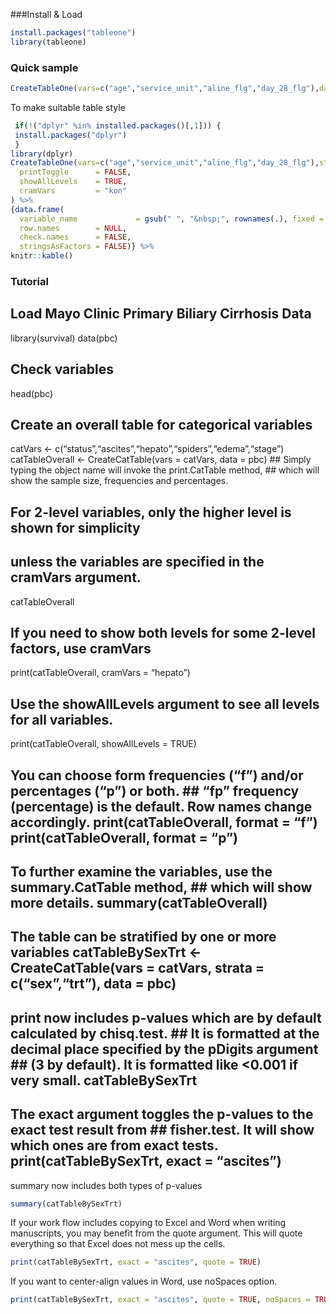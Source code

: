 ###Install & Load
```r
install.packages("tableone")
library(tableone)
```

### Quick sample
```r
CreateTableOne(vars=c("age","service_unit","aline_flg","day_28_flg"),data=dat2)
```

To make suitable table style
```r
 if(!("dplyr" %in% installed.packages()[,1])) {
 install.packages("dplyr")
 }
library(dplyr)
CreateTableOne(vars=c("age","service_unit","aline_flg","day_28_flg"),strata="aline_flg",data=dat2,test=FALSE) %>% print(
  printToggle      = FALSE,
  showAllLevels    = TRUE,
  cramVars         = "kon"
) %>% 
{data.frame(
  variable_name             = gsub(" ", "&nbsp;", rownames(.), fixed = TRUE), ., 
  row.names        = NULL, 
  check.names      = FALSE, 
  stringsAsFactors = FALSE)} %>% 
knitr::kable()
```

### Tutorial
## Load Mayo Clinic Primary Biliary Cirrhosis Data 
library(survival) 
data(pbc) 

## Check variables 
head(pbc)

## Create an overall table for categorical variables 
catVars <- c("status","ascites","hepato","spiders","edema","stage") 
catTableOverall <- CreateCatTable(vars = catVars, data = pbc)
## Simply typing the object name will invoke the print.CatTable method, 
## which will show the sample size, frequencies and percentages.

## For 2-level variables, only the higher level is shown for simplicity 
## unless the variables are specified in the cramVars argument. 
catTableOverall

## If you need to show both levels for some 2-level factors, use cramVars 
print(catTableOverall, cramVars = "hepato")

## Use the showAllLevels argument to see all levels for all variables. 
print(catTableOverall, showAllLevels = TRUE)

## You can choose form frequencies ("f") and/or percentages ("p") or both. ## "fp" frequency (percentage) is the default. Row names change accordingly. print(catTableOverall, format = "f") print(catTableOverall, format = "p")
## To further examine the variables, use the summary.CatTable method, ## which will show more details. summary(catTableOverall)
## The table can be stratified by one or more variables catTableBySexTrt <- CreateCatTable(vars = catVars, strata = c("sex","trt"), data = pbc)
## print now includes p-values which are by default calculated by chisq.test. ## It is formatted at the decimal place specified by the pDigits argument ## (3 by default). It is formatted like <0.001 if very small. catTableBySexTrt
## The exact argument toggles the p-values to the exact test result from ## fisher.test. It will show which ones are from exact tests. print(catTableBySexTrt, exact = "ascites")

summary now includes both types of p-values 
```r
summary(catTableBySexTrt)
```

If your work flow includes copying to Excel and Word when writing manuscripts, 
you may benefit from the quote argument. This will quote everything so that 
Excel does not mess up the cells. 
```r
print(catTableBySexTrt, exact = "ascites", quote = TRUE)
```

If you want to center-align values in Word, use noSpaces option. 
```r
print(catTableBySexTrt, exact = "ascites", quote = TRUE, noSpaces = TRUE)
```

